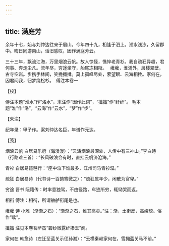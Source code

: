 ```yaml
---
---
---
```

title: 满庭芳
---







余年十七，始与刘仲达往来于眉山。今年四十九，相逢于泗上。淮水浅冻，久留郡中。晦日同游南山，话旧感叹，因作满庭芳云。

三十三年，飘流江海，万里烟浪云帆。故人惊怪，憔悴老青衫。我自疏狂异趣，君何事、奔走尘凡。流年尽，穷途坐守，船尾冻相衔。　 巉巉，淮浦外，层楼翠壁，古寺空岩。步携手林间，笑挽攕攕。莫上孤峰尽处，萦望眼、云海相搀。家何在，因君问我，归梦绕松杉。　傅注本卷一





【校】


傅注本题“淮水”作“洛水”，末注作“因作此词”，“攕攕”作“纤纤”。 毛本题“淮”作“洛”，“云海”作“云水”，“梦”作“步”。





【朱注】


纪年录：甲子作。案刘仲达名巨，年谱作元达。





【笺】


烟浪云帆 白居易乐府（海漫漫）：“云涛烟浪最深处，人传中有三神山。”李白诗（行路难三首）：“长风破浪会有时，直挂云帆济沧海。”

青衫 白居易琵琶行：“座中泣下谁最多，江州司马青衫湿。”

疏狂 白居易诗（代书诗一百韵寄微之）：“疏狂属年少，闲散为官卑。”

穷途 晋书 阮籍传：时率意独驾，不由径路，车迹所穷，辄恸哭而返。

相衔 傅注：相衔，所谓舳舻衔尾是也。

巉巉 诗 小雅（渐渐之石）：“渐渐之石，维其高矣。”注：渐，土衔反，高峻貌。俗作“巉”。

攕攕 注见本卷菩萨蛮“碧纱微露纤掺玉”阕。

家何在 韩愈诗（左迁至蓝关示侄孙湘）：“云横秦岭家何在，雪拥蓝关马不前。”